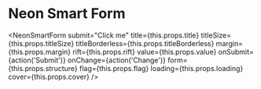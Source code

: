 
# Neon Smart Form

<NeonSmartForm
    submit="Click me"
    title={this.props.title}
    titleSize={this.props.titleSize}
    titleBorderless={this.props.titleBorderless}
    margin={this.props.margin}
    rift={this.props.rift}
    value={this.props.value}
    onSubmit={action('Submit')}
    onChange={action('Change')}
    form={this.props.structure}
    flag={this.props.flag}
    loading={this.props.loading}
    cover={this.props.cover}
/>
